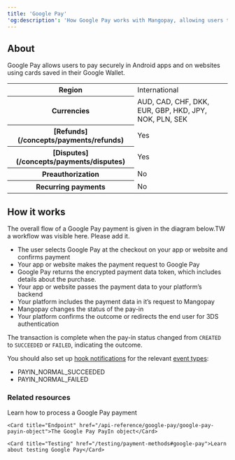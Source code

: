 ```yaml
---
title: 'Google Pay'  
'og:description': 'How Google Pay works with Mangopay, allowing users to pay securely on Android apps and websites, including a flow diagram overview.'  
---
```


## About 

Google Pay allows users to pay securely in Android apps and on websites using cards saved in their Google Wallet.  

<table class="html-table">
    <tbody>
        <tr>
            <th class="header">Region</th>
            <td class="content">
                International
            </td>
            </tr>
        <tr>
            <th class="header">Currencies</th>
            <td class="content">
                AUD, CAD, CHF, DKK, EUR, GBP, HKD, JPY, NOK, PLN, SEK
            </td>
            </tr>
        <tr>
            <th class="header">[Refunds](/concepts/payments/refunds)</th>
            <td class="content">
                Yes
            </td>
            </tr>
        <tr>
            <th class="header">[Disputes](/concepts/payments/disputes)</th>
            <td class="content">
                Yes
            </td>
            </tr>
        <tr>
            <th class="header">Preauthorization</th>
            <td class="content">
                No
            </td>
            </tr>
        <tr>
            <th class="header">Recurring payments</th>
            <td class="content">
                No
            </td>
            </tr>
    </tbody>
</table>

## How it works  

The overall flow of a Google Pay payment is given in the diagram below.TW a workflow was visible here. Please add it.  
- The user selects Google Pay at the checkout on your app or website and confirms payment  
- Your app or website makes the payment request to Google Pay  
- Google Pay returns the encrypted payment data token, which includes details about the purchase.  
- Your app or website passes the payment data to your platform’s backend  
- Your platform includes the payment data in it’s request to Mangopay  
- Mangopay changes the status of the pay-in  
- Your platform confirms the outcome or redirects the end user for 3DS authentication  

The transaction is complete when the pay-in status changed from `CREATED` to `SUCCEEDED` or `FAILED`, indicating the outcome.  

You should also set up [hook notifications](/webhooks) for the relevant [event types](/webhooks/event-types):
-   PAYIN_NORMAL_SUCCEEDED
-   PAYIN_NORMAL_FAILED

### Related resources  

<CardGroup col={2}> 
    <Card title="How to" href="/how-to/process-google-pay-payment">Learn how to process a Google Pay payment</Card>

    <Card title="Endpoint" href="/api-reference/google-pay/google-pay-payin-object">The Google Pay PayIn object</Card>  

    <Card title="Testing" href="/testing/payment-methods#google-pay">Learn about testing Google Pay</Card>
</CardGroup>